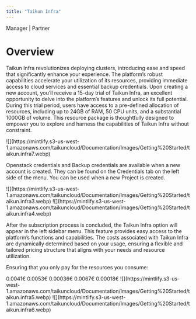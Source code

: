```yaml
---
title: "Taikun Infra"
---
```


<Icon icon="user-tie" iconType="solid" /> Manager | <Icon icon="handshake" iconType="solid" /> Partner

# Overview

Taikun Infra revolutionizes deploying clusters, introducing ease and speed that significantly enhance your experience. The platform’s robust capabilities accelerate your utilization of its resources, providing immediate access to cloud services and essential backup credentials. Upon creating a new account, you’ll receive a 15-day trial of Taikun Infra, an excellent opportunity to delve into the platform’s features and unlock its full potential. During this trial period, users have access to a pre-defined allocation of resources, including up to 24GB of RAM, 50 CPU units, and a substantial 1000GB of volume. This resource package is thoughtfully designed to empower you to explore and harness the capabilities of Taikun Infra without constraint.

<Frame caption="Taikun Infra - resources overview">
  ![](https://mintlify.s3-us-west-1.amazonaws.com/taikuncloud/Documentation/Images/Getting%20Started/taikun.infra7.webp)
</Frame>

Openstack credentials and Backup credentials are available when a new account is created. They can be found on the Credentials tab on the left side of the menu. You can be used when a new Project is created.

<Frame caption="Default Cloud Credential">
  ![](https://mintlify.s3-us-west-1.amazonaws.com/taikuncloud/Documentation/Images/Getting%20Started/taikun.infra3.webp)
</Frame>

<Frame caption="Default Backup Credential">
  ![](https://mintlify.s3-us-west-1.amazonaws.com/taikuncloud/Documentation/Images/Getting%20Started/taikun.infra4.webp)
</Frame>

After the subscription process is concluded, the Taikun Infra option will appear in the left sidebar menu. This feature provides easy access to the platform’s functions and capabilities. The costs associated with Taikun Infra are dynamically determined based on your usage, ensuring a flexible and tailored pricing structure that aligns with your needs and resource utilization.

Ensuring that you only pay for the resources you consume:

<Tabs>
  <Tab title="CPU">
    0.0041€
  </Tab>

  <Tab title="RAM">
    0.0053€
  </Tab>

  <Tab title="Volume">
    0.00036€
  </Tab>

  <Tab title="Floating IP">
    0.0067€
  </Tab>

  <Tab title="S3">
    0.00018€
  </Tab>
</Tabs>

<Frame caption="Usage resources overview">
  ![](https://mintlify.s3-us-west-1.amazonaws.com/taikuncloud/Documentation/Images/Getting%20Started/taikun.infra5.webp)
</Frame>

<Frame caption="Menu link">
  ![](https://mintlify.s3-us-west-1.amazonaws.com/taikuncloud/Documentation/Images/Getting%20Started/taikun.infra6.webp)
</Frame>